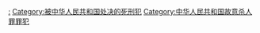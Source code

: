 [[Category:中华人民共和国故意杀人罪死刑案件|:]]
[[Category:被中华人民共和国处决的死刑犯‎|Category:被中华人民共和国处决的死刑犯‎]]
[[Category:中华人民共和国故意杀人罪罪犯|Category:中华人民共和国故意杀人罪罪犯]]